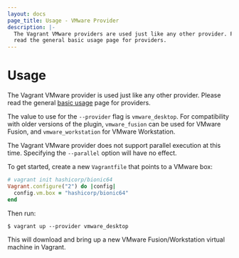 ```yaml
---
layout: docs
page_title: Usage - VMware Provider
description: |-
  The Vagrant VMware providers are used just like any other provider. Please
  read the general basic usage page for providers.
---
```


# Usage

The Vagrant VMware provider is used just like any other provider. Please
read the general [basic usage](/docs/providers/basic_usage) page for
providers.

The value to use for the `--provider` flag is `vmware_desktop`. For compatibility
with older versions of the plugin, `vmware_fusion` can be used for VMware
Fusion, and `vmware_workstation` for VMware Workstation.

The Vagrant VMware provider does not support parallel execution at this time.
Specifying the `--parallel` option will have no effect.

To get started, create a new `Vagrantfile` that points to a VMware box:

```ruby
# vagrant init hashicorp/bionic64
Vagrant.configure("2") do |config|
  config.vm.box = "hashicorp/bionic64"
end
```

Then run:

```shell-session
$ vagrant up --provider vmware_desktop
```

This will download and bring up a new VMware Fusion/Workstation virtual machine
in Vagrant.
